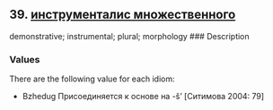 ## 39. <a href =  'https://agricolamz.github.io/The_Circassian_Isoglosses_Database/39.html'>инструменталис множественного</a>
demonstrative; instrumental; plural; morphology
### Description



### Values
There are the following value for each idiom:

* Bzhedug  Присоединяется к основе на -š’ [Ситимова 2004: 79] 

